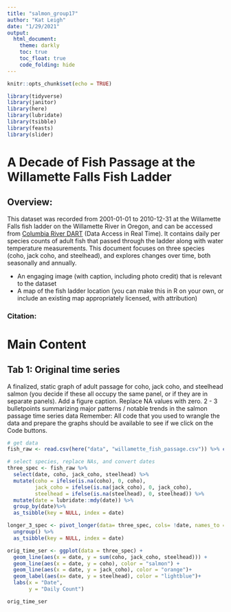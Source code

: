 ```yaml
---
title: "salmon_group17"
author: "Kat Leigh"
date: "1/29/2021"
output:
  html_document:
    theme: darkly
    toc: true
    toc_float: true
    code_folding: hide
---
```


```r
knitr::opts_chunk$set(echo = TRUE)

library(tidyverse)
library(janitor)
library(here)
library(lubridate)
library(tsibble)
library(feasts)
library(slider)

```

# A Decade of Fish Passage at the Willamette Falls Fish Ladder
## Overview: 
This dataset was recorded from 2001-01-01 to 2010-12-31 at the Willamette Falls fish ladder on the Willamette River in Oregon, and can be accessed from [Columbia River DART](http://www.cbr.washington.edu/dart/query/adult_graph_text) (Data Access in Real Time). It contains daily per species counts of adult fish that passed through the ladder along with water temperature measurements. This document focuses on three species (coho, jack coho, and steelhead), and explores changes over time, both seasonally and annually.


- An engaging image (with caption, including photo credit) that is relevant to the dataset
- A map of the fish ladder location (you can make this in R on your own, or include an existing map appropriately licensed, with attribution)

### Citation:

# Main Content  {.tabset}
## Tab 1: Original time series
 
A finalized, static graph of adult passage for coho, jack coho, and steelhead salmon (you decide if these all occupy the same panel, or if they are in separate panels). Add a figure caption. Replace NA values with zero. 
2 - 3 bulletpoints summarizing major patterns / notable trends in the salmon passage time series data
Remember: All code that you used to wrangle the data and prepare the graphs should be available to see if we click on the Code buttons. 

```r

# get data
fish_raw <- read.csv(here("data", "willamette_fish_passage.csv")) %>% clean_names()

# select species, replace NAs, and convert dates
three_spec <- fish_raw %>% 
  select(date, coho, jack_coho, steelhead) %>%
  mutate(coho = ifelse(is.na(coho), 0, coho),
         jack_coho = ifelse(is.na(jack_coho), 0, jack_coho),
         steelhead = ifelse(is.na(steelhead), 0, steelhead)) %>%
  mutate(date = lubridate::mdy(date)) %>%
  group_by(date)%>% 
  as_tsibble(key = NULL, index = date)

longer_3_spec <- pivot_longer(data= three_spec, cols= !date, names_to = "species", values_to = "count") %>%
  ungroup() %>% 
  as_tsibble(key = NULL, index = date)

orig_time_ser <- ggplot(data = three_spec) +
  geom_line(aes(x = date, y = sum(coho, jack_coho, steelhead))) +
  geom_line(aes(x = date, y = coho), color = "salmon") +
  geom_line(aes(x = date, y = jack_coho), color = "orange")+
  geom_label(aes(x= date, y = steelhead), color = "lightblue")+
  labs(x = "Date",
       y = "Daily Count")

orig_time_ser
  
```

